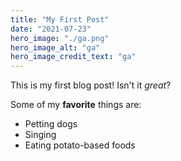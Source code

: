 ---
title: "My First Post"
date: "2021-07-23"
hero_image: "./ga.png"
hero_image_alt: "ga"
hero_image_credit_text: "ga"
---

This is my first blog post! Isn't it _great_?

Some of my **favorite** things are:

- Petting dogs
- Singing
- Eating potato-based foods
